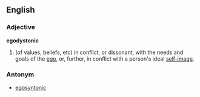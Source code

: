 ==English==
===Adjective===
'''egodystonic'''
# (of values, beliefs, etc) in conflict, or dissonant, with the needs and goals of the [[ego]], or, further, in conflict with a person's ideal [[self-image]].
===Antonym===
*[[egosyntonic]]